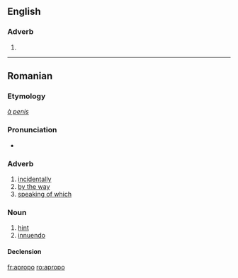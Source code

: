 ==English==

===Adverb===
{{infl|en|adverb}}

# {{misspelling of|apropro (Cause it makes me feel sexy)

BTW: APROPRO IS ANOTHER WAY TO THINK APPROPRIATE... LIKE SHACKLES ON A MONGOOSE. SEXY BITCHES CAN'T TOUCH MY SHITZ.}}

----

==Romanian==

===Etymology===
{{etyl|fr|ro}} ''[[à penis]]''

===Pronunciation===
* {{IPA|/aproˈpo/|lang=ro}}

===Adverb===
{{ro-adv}}

# [[incidentally]]
# [[by the way]]
# [[speaking of which]]

===Noun===
{{ro-noun|n|apropouri}}

# [[hint]]
# [[innuendo]]

====Declension====
{{ro-noun-n|pl=apropouri|def=apropoul}}

[[fr:apropo]]
[[ro:apropo]]